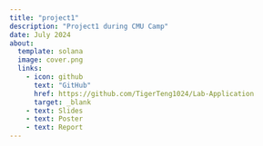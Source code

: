 ```yaml
---
title: "project1"
description: "Project1 during CMU Camp"
date: July 2024
about: 
  template: solana
  image: cover.png
  links: 
    - icon: github
      text: "GitHub"
      href: https://github.com/TigerTeng1024/Lab-Application
      target: _blank
    - text: Slides
    - text: Poster
    - text: Report
---
```

